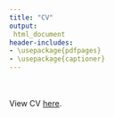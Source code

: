 ```yaml
---
title: "CV"
output:
 html_document
header-includes:
- \usepackage{pdfpages}
- \usepackage{captioner}
---
```


<br/><br/>
View CV [here](Lockett_CV.pdf).
